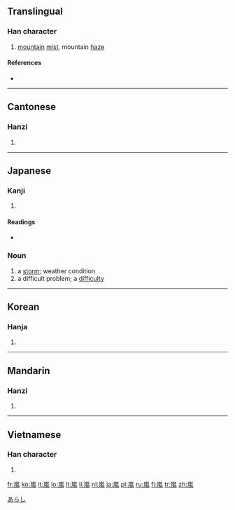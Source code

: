 {{also|岚|嵐}}
==Translingual==

===Han character===
{{Han char|rn=46|rad=山|as=09|sn=12|four=2221<sub>7</sub>|canj=山竹弓戈 (UHNI)|ids=⿱[[山]][[風]]}}

# [[mountain]] [[mist]], mountain [[haze]]

====References====
* {{Han ref|kx=0316.250|dkj=08289|dj=0617.040|hdz=10788.090|uh=5D50|ud=23888|bh=B450|bd=46160}}

----

==Cantonese==

===Hanzi===
{{yue-hanzi|jyut=[[laam4]]|y=laam4|sim=岚}}

# {{defn|lang=yue|sort=山09}}

----

==Japanese==

===Kanji===
{{ja-kanji|grade=|rs=山09}}

# {{defn|lang=ja|sort=山09}}

====Readings====
* {{ja-readings|on=[[らん]] ([[ran]])|kun=[[あらし]] ([[arashi]])}}

===Noun===
{{ja-noun|k|hira=あらし|rom=arashi}}

# a [[storm]]; weather condition
# a difficult problem; a [[difficulty]]

[[Category:1000 Japanese basic words|あらし]]

----

==Korean==

===Hanja===
{{ko-hanja|hangeul=[[람]]|rv=ram|mr=ram}}

# {{defn|lang=ko|sort=山09}}

----

==Mandarin==

===Hanzi===
{{cmn-hanzi|sim=岚|pin=[[lán]] ([[lan2]])|wg=lan<sup>2</sup>}}

# {{defn|lang=cmn|sort=山09}}

----

==Vietnamese==

===Han character===
{{vi-hantu|[[lam]]|rs=山09}}

# {{defn|lang=vi|sort=山09}}

[[fr:嵐]]
[[ko:嵐]]
[[it:嵐]]
[[lo:嵐]]
[[lt:嵐]]
[[li:嵐]]
[[nl:嵐]]
[[ja:嵐]]
[[pl:嵐]]
[[ru:嵐]]
[[fi:嵐]]
[[tr:嵐]]
[[zh:嵐]]